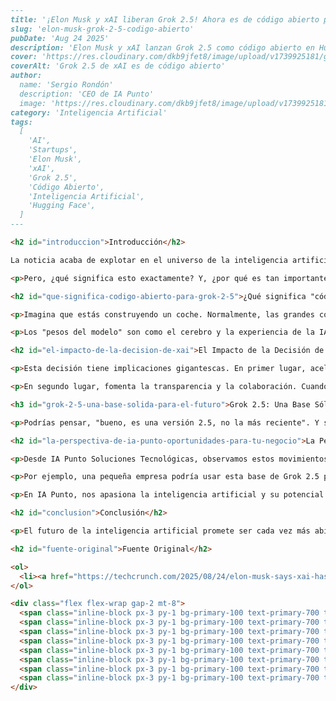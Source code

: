 ```md
---
title: '¡Elon Musk y xAI liberan Grok 2.5! Ahora es de código abierto para todos.'
slug: 'elon-musk-grok-2-5-codigo-abierto'
pubDate: 'Aug 24 2025'
description: 'Elon Musk y xAI lanzan Grok 2.5 como código abierto en Hugging Face, democratizando la IA y acelerando la innovación para desarrolladores y empresas. Descubre su impacto.'
cover: 'https://res.cloudinary.com/dkb9jfet8/image/upload/v1739925181/grok_open_source_cover.png'
coverAlt: 'Grok 2.5 de xAI es de código abierto'
author:
  name: 'Sergio Rondón'
  description: 'CEO de IA Punto'
  image: 'https://res.cloudinary.com/dkb9jfet8/image/upload/v1739925181/sergio_gdcaeh.png'
category: 'Inteligencia Artificial'
tags:
  [
    'AI',
    'Startups',
    'Elon Musk',
    'xAI',
    'Grok 2.5',
    'Código Abierto',
    'Inteligencia Artificial',
    'Hugging Face',
  ]
---

<h2 id="introduccion">Introducción</h2>

La noticia acaba de explotar en el universo de la inteligencia artificial, y si estás tan emocionado como nosotros en IA Punto Soluciones Tecnológicas, ¡prepárate! Elon Musk, a través de su empresa xAI, ha dado un paso audaz y significativo al hacer pública una versión de su modelo de IA, Grok 2.5. Sí, has leído bien: ¡Grok 2.5 ahora es de <strong>código abierto</strong>! Específicamente, los "pesos del modelo" utilizados para dar forma a Grok 2.5 están disponibles para todos en la plataforma Hugging Face.

<p>Pero, ¿qué significa esto exactamente? Y, ¿por qué es tan importante para ti, para los desarrolladores, para las empresas y, en general, para el futuro de la IA? Vamos a desglosarlo con un lenguaje sencillo y amigable.</p>

<h2 id="que-significa-codigo-abierto-para-grok-2-5">¿Qué significa "código abierto" para Grok 2.5?</h2>

<p>Imagina que estás construyendo un coche. Normalmente, las grandes compañías guardan sus planos y sus secretos de diseño bajo siete llaves. Pero, de repente, una de ellas decide liberar los planos de un modelo potente, no el más nuevo de todos, pero sí uno muy avanzado y capaz. Eso es lo que xAI ha hecho con Grok 2.5. Al "abrir el código" o hacer "open source" los pesos del modelo, xAI está permitiendo que cualquiera con el conocimiento técnico adecuado pueda inspeccionar, usar, modificar y construir sobre esta tecnología.</p>

<p>Los "pesos del modelo" son como el cerebro y la experiencia de la IA. Son los valores numéricos que Grok ha aprendido de una inmensa cantidad de datos, y que le permiten generar texto, responder preguntas y realizar muchas otras tareas. Al liberar estos pesos, xAI está democratizando el acceso a una IA de alto nivel.</p>

<h2 id="el-impacto-de-la-decision-de-xai">El Impacto de la Decisión de xAI</h2>

<p>Esta decisión tiene implicaciones gigantescas. En primer lugar, acelera la innovación. Piensa en cuántos desarrolladores, investigadores y pequeñas empresas ahora pueden acceder a una herramienta potente sin tener que construirla desde cero. Esto puede llevar a la creación de nuevas aplicaciones, mejoras en la tecnología existente e incluso el descubrimiento de usos completamente nuevos para la IA que ni siquiera habíamos imaginado. Es como si te dieran un motor de cohete y te dijeran: "¡Ahora, a construir algo increíble con él!".</p>

<p>En segundo lugar, fomenta la transparencia y la colaboración. Cuando el código está abierto, la comunidad puede examinarlo, encontrar posibles errores o sesgos, y trabajar en conjunto para mejorarlo. Esto no solo hace que la IA sea más robusta y confiable, sino que también crea un ambiente de aprendizaje y crecimiento colectivo. Es una muestra de confianza en la comunidad global de desarrolladores, apostando por el poder de la inteligencia colectiva.</p>

<h3 id="grok-2-5-una-base-solida-para-el-futuro">Grok 2.5: Una Base Sólida para el Futuro</h3>

<p>Podrías pensar, "bueno, es una versión 2.5, no la más reciente". Y sí, es cierto. Pero incluso una versión anterior de un modelo de IA tan sofisticado como Grok sigue siendo una herramienta increíblemente poderosa. Piensa en los modelos de código abierto anteriores que han revolucionado campos enteros. Esta es una base sólida sobre la cual la comunidad puede edificar, experimentando y empujando los límites de lo que es posible.</p>

<h2 id="la-perspectiva-de-ia-punto-oportunidades-para-tu-negocio">La Perspectiva de IA Punto: Oportunidades para tu Negocio</h2>

<p>Desde IA Punto Soluciones Tecnológicas, observamos estos movimientos con gran entusiasmo y una clara visión. Comprendemos perfectamente cómo modelos como Grok 2.5, al ser de código abierto, abren un abanico de posibilidades inmenso para empresas de todos los tamaños. Nuestro equipo de expertos en IA en IA Punto está siempre atento a estas innovaciones, analizando cómo pueden aplicarse para generar valor real en el mundo empresarial.</p>

<p>Por ejemplo, una pequeña empresa podría usar esta base de Grok 2.5 para crear un chatbot de atención al cliente altamente personalizado y eficiente, adaptado específicamente a su nicho. Una startup podría desarrollar una herramienta de análisis de texto especializada para su industria. Un equipo de investigación podría utilizarlo para avanzar en el entendimiento de complejos conjuntos de datos. Las posibilidades son casi ilimitadas y la barrera de entrada para crear soluciones de IA de alto nivel se reduce significativamente.</p>

<p>En IA Punto, nos apasiona la inteligencia artificial y su potencial para impulsar el crecimiento y la eficiencia. Vemos en iniciativas como la de xAI una validación de nuestro enfoque: buscar siempre las soluciones más innovadoras y accesibles para nuestros clientes. Nuestro objetivo es ayudarte a entender y aprovechar al máximo estas tecnologías emergentes. Desde la implementación de soluciones personalizadas que utilizan modelos de código abierto, hasta la optimización de procesos mediante IA, en IA Punto te guiamos para que puedas integrar estas herramientas en tu estrategia de negocio de manera efectiva. No solo estamos al tanto de la vanguardia tecnológica, sino que también sabemos cómo transformarla en soluciones prácticas y rentables para tu empresa.</p>

<h2 id="conclusion">Conclusión</h2>

<p>El futuro de la inteligencia artificial promete ser cada vez más abierto, colaborativo y accesible. La decisión de xAI es un paso audaz que impulsa esta visión, y estamos ansiosos por ver las maravillas que la comunidad global de IA construirá sobre esta nueva base.</p>

<h2 id="fuente-original">Fuente Original</h2>

<ol>
  <li><a href="https://techcrunch.com/2025/08/24/elon-musk-says-xai-has-open-sourced-grok-2-5/" target="_blank" rel="noopener noreferrer">TechCrunch: Elon Musk says xAI has open sourced Grok 2.5</a></li>
</ol>

<div class="flex flex-wrap gap-2 mt-8">
  <span class="inline-block px-3 py-1 bg-primary-100 text-primary-700 text-xs font-semibold rounded-full shadow-sm">AI</span>
  <span class="inline-block px-3 py-1 bg-primary-100 text-primary-700 text-xs font-semibold rounded-full shadow-sm">Startups</span>
  <span class="inline-block px-3 py-1 bg-primary-100 text-primary-700 text-xs font-semibold rounded-full shadow-sm">Elon Musk</span>
  <span class="inline-block px-3 py-1 bg-primary-100 text-primary-700 text-xs font-semibold rounded-full shadow-sm">xAI</span>
  <span class="inline-block px-3 py-1 bg-primary-100 text-primary-700 text-xs font-semibold rounded-full shadow-sm">Grok 2.5</span>
  <span class="inline-block px-3 py-1 bg-primary-100 text-primary-700 text-xs font-semibold rounded-full shadow-sm">Código Abierto</span>
  <span class="inline-block px-3 py-1 bg-primary-100 text-primary-700 text-xs font-semibold rounded-full shadow-sm">Inteligencia Artificial</span>
  <span class="inline-block px-3 py-1 bg-primary-100 text-primary-700 text-xs font-semibold rounded-full shadow-sm">Hugging Face</span>
</div>
```